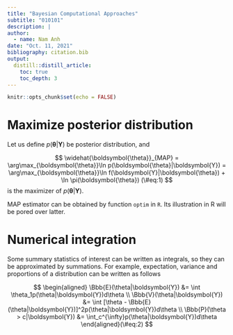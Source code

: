 ```yaml
---
title: "Bayesian Computational Approaches"
subtitle: "010101"
description: |
author:
  - name: Nam Anh
date: "Oct. 11, 2021"
bibliography: citation.bib
output:
  distill::distill_article:
    toc: true
    toc_depth: 3
---
```


\newcommand{\v}[1]{\boldsymbol{#1}}
\newcommand{\hat}[1]{\widehat{#1}}
\newcommand{\mm}[1]{\mathbb{#1}}
\newcommand{\bar}[1]{\overline{#1}}

\def\E{\Bbb{E}}
\def\V{\Bbb{V}}
\def\P{\Bbb{P}}
\def\I{{\large\unicode{x1D7D9}}}
\def\indep{\perp\!\!\!\!\perp}
\newcommand{\overeq}[2]{\stackrel{#1}{#2}}
\def\epsilon{\varepsilon} 


```r
knitr::opts_chunk$set(echo = FALSE)
```


# Maximize posterior distribution

Let us define $p(\v{\theta}|\v{Y})$ be posterior distribution, and 

$$
\hat{\v{\theta}}_{MAP} = \arg\max_{\v\theta}\ln p(\v{\theta}|\v{Y}) = \arg\max_{\v\theta}\ln f(\v{Y}|\v{\theta}) + \ln \pi(\v\theta)
(\#eq:1)
$$
is the maximizer of $p(\v{\theta}|\v{Y})$. 

MAP estimator can be obtained by function `optim` in `R`. Its illustration in R will be pored over latter. 

# Numerical integration

Some summary statistics of interest can be written as integrals, so they can be approximated by summations. For example, expectation, variance and proportions of a distribution can be written as follows

$$
\begin{aligned}
\E(\theta|\v{Y}) &= \int \theta_1p(\theta|\v{Y})d\theta \\
\V(\theta|\v{Y}) &= \int [\theta - \E(\theta|\v{Y})]^2p(\theta|\v{Y})d\theta \\
\P(\theta > c|\v Y) &= \int_c^{\infty}p(\theta|\v{Y})d\theta
\end{aligned}(\#eq:2)
$$